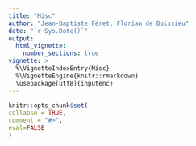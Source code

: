 ```yaml
---
title: "Misc"
author: "Jean-Baptiste Féret, Florian de Boissieu"
date: "`r Sys.Date()`"
output:
  html_vignette:
    number_sections: true
vignette: >
  %\VignetteIndexEntry{Misc}
  %\VignetteEngine{knitr::rmarkdown}
  \usepackage[utf8]{inputenc}
---
```


  ```r
knitr::opts_chunk$set(
  collapse = TRUE,
  comment = "#>",
  eval=FALSE
)
```
